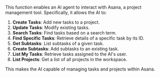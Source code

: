 This function enables an AI agent to interact with Asana, a project management tool. Specifically, it allows the AI to:

1. **Create Tasks**: Add new tasks to a project.
2. **Update Tasks**: Modify existing tasks.
3. **Search Tasks**: Find tasks based on a search term.
4. **Find Specific Tasks**: Retrieve details of a specific task by its ID.
5. **Get Subtasks**: List subtasks of a given task.
6. **Create Subtasks**: Add subtasks to an existing task.
7. **List My Tasks**: Retrieve tasks assigned to the AI's user.
8. **List Projects**: Get a list of all projects in the workspace.

This makes the AI capable of managing tasks and projects within Asana.